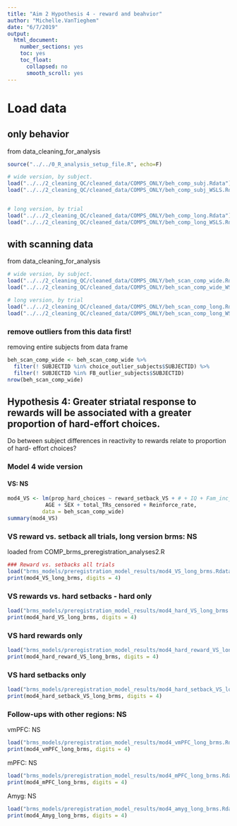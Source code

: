 ```yaml
---
title: "Aim 2 Hypothesis 4 - reward and beahvior"
author: "Michelle.VanTieghem"
date: "6/7/2019"
output:
  html_document:
    number_sections: yes
    toc: yes
    toc_float:
      collapsed: no
      smooth_scroll: yes
---
```



# Load data
## only behavior
from data_cleaning_for_analysis 
```r
source("../../0_R_analysis_setup_file.R", echo=F)

# wide version, by subject.
load("../../2_cleaning_QC/cleaned_data/COMPS_ONLY/beh_comp_subj.Rdata")
load("../../2_cleaning_QC/cleaned_data/COMPS_ONLY/beh_comp_subj_WSLS.Rdata")


# long version, by trial 
load("../../2_cleaning_QC/cleaned_data/COMPS_ONLY/beh_comp_long.Rdata")
load("../../2_cleaning_QC/cleaned_data/COMPS_ONLY/beh_comp_long_WSLS.Rdata")

```


## with scanning data 
from data_cleaning_for_analysis 
```r
# wide version, by subject.
load("../../2_cleaning_QC/cleaned_data/COMPS_ONLY/beh_scan_comp_wide.Rdata")
load("../../2_cleaning_QC/cleaned_data/COMPS_ONLY/beh_scan_comp_wide_WSLS.Rdata")

# long version, by trial 
load("../../2_cleaning_QC/cleaned_data/COMPS_ONLY/beh_scan_comp_long.Rdata")
load("../../2_cleaning_QC/cleaned_data/COMPS_ONLY/beh_scan_comp_long_WSLS.Rdata")

```
### remove outliers from this data first! 
removing entire subjects from data frame
```r

beh_scan_comp_wide <- beh_scan_comp_wide %>%
  filter(! SUBJECTID %in% choice_outlier_subjects$SUBJECTID) %>%
  filter(! SUBJECTID %in% FB_outlier_subjects$SUBJECTID)
nrow(beh_scan_comp_wide)
```


## Hypothesis 4: Greater striatal response to rewards will be associated with a greater proportion of hard-effort choices.
Do between subject differences in reactivity to rewards relate to proportion of hard- effort choices? 

### Model 4 wide version
#### VS: NS
```r
mod4_VS <- lm(prop_hard_choices ~ reward_setback_VS + # + IQ + Fam_inc_needs +
            AGE + SEX + total_TRs_censored + Reinforce_rate,
           data = beh_scan_comp_wide)
summary(mod4_VS)

```


### VS reward vs. setback all trials, long version brms: NS
loaded from COMP_brms_preregistration_analyses2.R 

```r
### Reward vs. setbacks all trials
load("brms_models/preregistration_model_results/mod4_VS_long_brms.Rdata")
print(mod4_VS_long_brms, digits = 4)
```

### VS rewards vs. hard setbacks - hard only
```r
load("brms_models/preregistration_model_results/mod4_hard_VS_long_brms.Rdata")
print(mod4_hard_VS_long_brms, digits = 4)
```


### VS hard rewards only 
```r
load("brms_models/preregistration_model_results/mod4_hard_reward_VS_long_brms.Rdata")
print(mod4_hard_reward_VS_long_brms, digits = 4)
```


### VS hard setbacks only
```r
load("brms_models/preregistration_model_results/mod4_hard_setback_VS_long_brms.Rdata")
print(mod4_hard_setback_VS_long_brms, digits = 4)
```

### Follow-ups with other regions: NS
vmPFC: NS
```r
load("brms_models/preregistration_model_results/mod4_vmPFC_long_brms.Rdata")
print(mod4_vmPFC_long_brms, digits = 4)
```

mPFC: NS
```r
load("brms_models/preregistration_model_results/mod4_mPFC_long_brms.Rdata")
print(mod4_mPFC_long_brms, digits = 4)
```

Amyg: NS
```r
load("brms_models/preregistration_model_results/mod4_amyg_long_brms.Rdata")
print(mod4_Amyg_long_brms, digits = 4)
```

